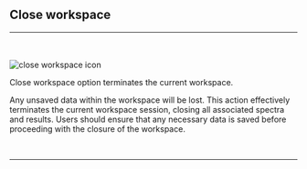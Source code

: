 


## Close workspace

<hr></hr>
<br></br>
<Image
  src={`${imagePath}close_workspace_icon.svg`}
  alt='close workspace icon'
  width={65}
  height={65}
/>

Close workspace option terminates the current workspace.

Any unsaved data within the workspace will be lost. This action effectively terminates the current workspace session, closing all associated spectra and results. Users should ensure that any necessary data is saved before proceeding with the closure of the workspace.

<br />
<hr />
<br />
<WorkspaceManagementFooterLinks imagePath={imagePath} />
